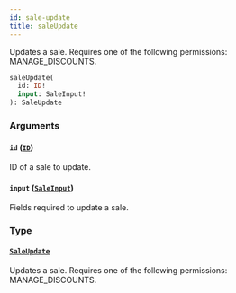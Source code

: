 ```yaml
---
id: sale-update
title: saleUpdate
---
```


Updates a sale. Requires one of the following permissions: MANAGE_DISCOUNTS.

```graphql
saleUpdate(
  id: ID!
  input: SaleInput!
): SaleUpdate
```

### Arguments

#### `id` ([`ID`](../../../developer/api-reference/scalars/id))

ID of a sale to update.

#### `input` ([`SaleInput`](../../../developer/api-reference/inputs/sale-input))

Fields required to update a sale.

### Type

#### [`SaleUpdate`](../../../developer/api-reference/objects/sale-update)

Updates a sale. Requires one of the following permissions: MANAGE_DISCOUNTS.
